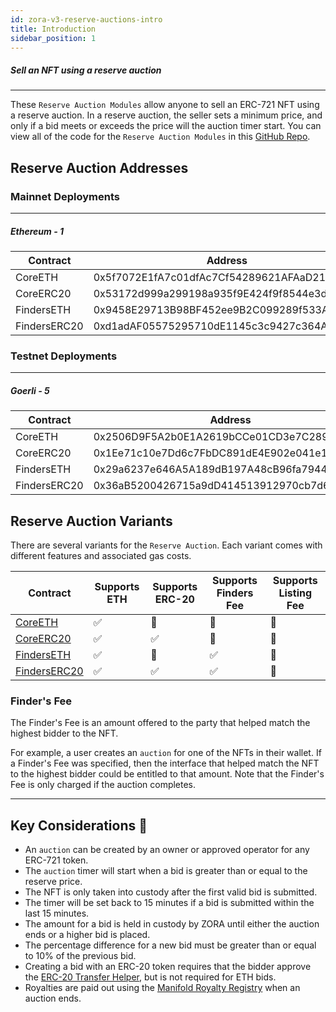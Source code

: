 ```yaml
---
id: zora-v3-reserve-auctions-intro
title: Introduction
sidebar_position: 1
---
```



##### Sell an NFT using a reserve auction

---
These `Reserve Auction Modules` allow anyone to sell an ERC-721 NFT using a reserve auction.
In a reserve auction, the seller sets a minimum price, and only if a bid meets or exceeds the price will the auction timer start.
You can view all of the code for the `Reserve Auction Modules` in this [GitHub Repo](https://github.com/ourzora/v3/tree/main/contracts/modules/ReserveAuction).

## Reserve Auction Addresses

### Mainnet Deployments
---
##### Ethereum - 1
| **Contract**       | **Address**                                |
| -------------------|--------------------------------------------|
| CoreETH            | 0x5f7072E1fA7c01dfAc7Cf54289621AFAaD2184d0 |
| CoreERC20          | 0x53172d999a299198a935f9E424f9f8544e3d4292 |
| FindersETH         | 0x9458E29713B98BF452ee9B2C099289f533A5F377 |
| FindersERC20       | 0xd1adAF05575295710dE1145c3c9427c364A70a7f |

<!-- | ListingETH         | 0x1E58bE778aCae2744c1185ea1cE542f304860B96 |
| ListingERC20       | 0x1e009dEC13A2A441b3Aa133Bd320FF5B16B22E71 | -->

### Testnet Deployments
---

##### Goerli - 5
| **Contract**       | **Address**                                |
| -------------------|--------------------------------------------|
| CoreETH            | 0x2506D9F5A2b0E1A2619bCCe01CD3e7C289A13163 |
| CoreERC20          | 0x1Ee71c10e7Dd6c7FbDC891dE4E902e041e1F5d33 |
| FindersETH         | 0x29a6237e646A5A189dB197A48cB96fa7944A32a2 |
| FindersERC20       | 0x36aB5200426715a9dD414513912970cb7d659b3C |

<!-- | ListingETH         | 0xfcebE0788D5772Df2CBCF5079815dE98A4d62B09 |
| ListingERC20       | 0x517F7721F3c3762F7048E03919761E027D900082 | -->


## Reserve Auction Variants
There are several variants for the `Reserve Auction`. Each variant comes with different features and associated gas costs.

| Contract                                              | Supports ETH | Supports ERC-20  | Supports Finders Fee| Supports Listing Fee |
|-------------------------------------------------------|----------------|----------------|---------------------|----------------------|
|[CoreETH](./core/zora-v3-auctions-coreETH)             |   ✅           |   🚫            |     🚫              |  🚫
|[CoreERC20](./core/zora-v3-auctions-coreERC20)         |   ✅           |   ✅            |     🚫              |  🚫
|[FindersETH](./finders/zora-v3-auctions-finderETH)     |   ✅           |   🚫            |     ✅              |  🚫
|[FindersERC20](./finders/zora-v3-auctions-finderERC20) |   ✅           |   ✅            |     ✅              |  🚫

<!-- |[ListingETH](./listing/zora-v3-auctions-listingERC20)  |   ✅           |   🚫            |     🚫              |  ✅
|[ListingERC20](./listing/zora-v3-auctions-listingERC20)|   ✅           |   ✅            |     🚫              |  ✅ -->

### Finder's Fee
The Finder's Fee is an amount offered to the party that helped match the highest bidder to the NFT.

For example, a user creates an `auction` for one of the NFTs in their wallet. 
If a Finder's Fee was specified, then the interface that helped match the NFT to the highest bidder could be entitled to that amount. 
Note that the Finder's Fee is only charged if the auction completes.

<!-- ### Listing Fee
The Listing Fee is an amount that can be charged by a party for helping put an NFT up for auction.
Note that the Listing Fee is only charged if the auction completes. -->

---

## Key Considerations 🔑
- An `auction` can be created by an owner or approved operator for any ERC-721 token.
- The `auction` timer will start when a bid is greater than or equal to the reserve price.
- The NFT is only taken into custody after the first valid bid is submitted.
- The timer will be set back to 15 minutes if a bid is submitted within the last 15 minutes.
- The amount for a bid is held in custody by ZORA until either the auction ends or a higher bid is placed.
- The percentage difference for a new bid must be greater than or equal to 10% of the previous bid.
- Creating a bid with an ERC-20 token requires that the bidder approve the [ERC-20 Transfer Helper](../../../smart-contracts/zora-v3#approving-tokens-to-v3), but is not required for ETH bids.
- Royalties are paid out using the [Manifold Royalty Registry](https://royaltyregistry.xyz/lookup) when an auction ends.